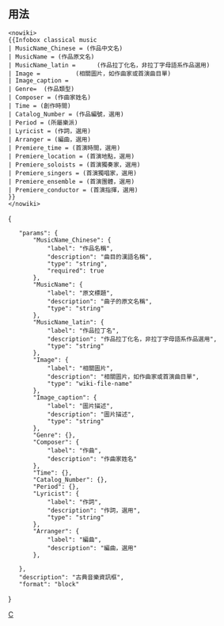 <includeonly><!-- 在這裡加入模板的保護標識 --></includeonly><noinclude>{{template doc page viewed directly}}</noinclude>
<!-- 在本行下編輯模板說明 -->
==用法==
<pre>
<nowiki>
{{Infobox classical music
| MusicName_Chinese = (作品中文名)
| MusicName = (作品原文名)
| MusicName_latin =      (作品拉丁化名，非拉丁字母語系作品選用)
| Image =          (相關圖片，如作曲家或首演曲目單)
| Image_caption = 
| Genre=  (作品類型)
| Composer = (作曲家姓名)
| Time = (創作時間)
| Catalog_Number = (作品編號，選用)
| Period = (所屬樂派)
| Lyricist = (作詞，選用)
| Arranger = (編曲，選用)
| Premiere_time = (首演時間，選用)
| Premiere_location = (首演地點，選用)
| Premiere_soloists = (首演獨奏家，選用)
| Premiere_singers = (首演獨唱家，選用)
| Premiere_ensemble = (首演團體，選用)
| Premiere_conductor = (首演指揮，選用)
}}
</nowiki>
</pre>

<includeonly>
<!-- 本行下加入模板的分類 -->
[[Category:音樂信息框模板|C]]

</includeonly>
<templatedata>
{
	"params": {
		"MusicName_Chinese": {
			"label": "作品名稱",
			"description": "曲目的漢語名稱",
			"type": "string",
			"required": true
		},
		"MusicName": {
			"label": "原文標題",
			"description": "曲子的原文名稱",
			"type": "string"
		},
		"MusicName_latin": {
			"label": "作品拉丁名",
			"description": "作品拉丁化名，非拉丁字母語系作品選用",
			"type": "string"
		},
		"Image": {
			"label": "相關圖片",
			"description": "相關圖片，如作曲家或首演曲目單",
			"type": "wiki-file-name"
		},
		"Image_caption": {
			"label": "圖片描述",
			"description": "圖片描述",
			"type": "string"
		},
		"Genre": {},
		"Composer": {
			"label": "作曲",
			"description": "作曲家姓名"
		},
		"Time": {},
		"Catalog_Number": {},
		"Period": {},
		"Lyricist": {
			"label": "作詞",
			"description": "作詞，選用",
			"type": "string"
		},
		"Arranger": {
			"label": "編曲",
			"description": "編曲，選用"
		},
		
	},
	"description": "古典音樂資訊框",
	"format": "block"
}
</templatedata>
